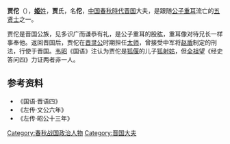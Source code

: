 {{模板:Infobox 先秦人物
|名稱=贾佗
|姓=姬
|氏=贾
|名=佗
|字=
|别名=
|别字=
|諡号=
|官位=
|時代=[[春秋时期|春秋时期]]
|國家=[[晉國|晉國]]
|身份=晋国大夫
|出生=
|逝世=
|父=
|子女=
}}
'''贾佗'''（{{bd|？||？||catIdx=J贾}}），[[姬姓|'''姬'''姓]]，'''贾'''氏，名'''佗'''，[[中国|中国]][[春秋時代|春秋時代]][[晋国|晋国]]大夫，是跟随[[公子重耳|公子重耳]]流亡的[[五贤士|五贤士]]之一。

贾佗是晋国公族，见多识广而谦恭有礼，是公子重耳的股肱，重耳像对待兄长一样事奉他。返回晋国后，贾佗在[[晋灵公|晋灵公]]时期担任[[太师|太师]]，曾接受中军将[[赵盾|赵盾]]制定的刑法，行使于晋国。[[韦昭|韦昭]]《国语》注认为贾佗是[[狐偃|狐偃]]的儿子[[狐射姑|狐射姑]]，但[[全祖望|全祖望]]《经史答问四》力证两者非一人。

==参考资料==
*《国语·晋语四》
*《左传·文公六年》
*《左传·昭公十三年》

[[Category:春秋战国政治人物|Category:春秋战国政治人物]]
[[Category:晋国大夫|Category:晋国大夫]]